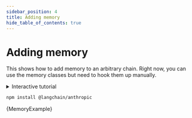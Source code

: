 ```yaml
---
sidebar_position: 4
title: Adding memory
hide_table_of_contents: true
---
```


# Adding memory

This shows how to add memory to an arbitrary chain. Right now, you can use the memory classes but need to hook them up manually.

<details>
  <summary>Interactive tutorial</summary>
  The screencast below interactively walks through an example of memory management.
  You can update and run the code as it's being written in the video!
  <iframe
    src="https://scrimba.com/scrim/co5e543df81e00a694786d0c7?embed=langchain,mini-header"
    width="100%"
    height="600px"
  ></iframe>
</details>



<IntegrationInstallTooltip></IntegrationInstallTooltip>

```bash npm2yarn
npm install @langchain/anthropic
```

<CodeBlock language="typescript">{MemoryExample}</CodeBlock>
